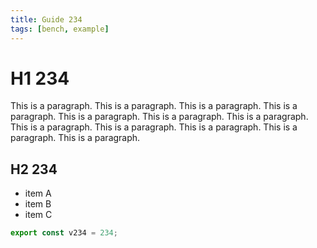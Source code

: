 ```yaml
---
title: Guide 234
tags: [bench, example]
---
```


# H1 234

This is a paragraph. This is a paragraph. This is a paragraph. This is a paragraph. This is a paragraph. This is a paragraph. This is a paragraph. This is a paragraph. This is a paragraph. This is a paragraph. This is a paragraph. This is a paragraph. 

## H2 234

- item A
- item B
- item C

```ts
export const v234 = 234;
```
